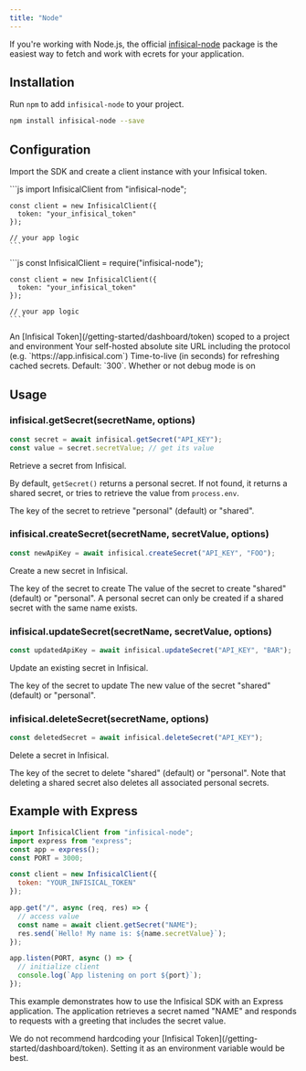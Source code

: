 ```yaml
---
title: "Node"
---
```


If you're working with Node.js, the official [infisical-node](https://github.com/Infisical/infisical-node) package is the easiest way to fetch and work with ecrets for your application.

## Installation

Run `npm` to add `infisical-node` to your project.

```bash
npm install infisical-node --save
```

## Configuration

Import the SDK and create a client instance with your Infisical token.

<Tabs>
  <Tab title="ES6">
    ```js
    import InfisicalClient from "infisical-node";
    
    const client = new InfisicalClient({
      token: "your_infisical_token"
    });

    // your app logic
    ```

  </Tab>
  <Tab title="ES5">
    ```js
    const InfisicalClient = require("infisical-node");
    
    const client = new InfisicalClient({
      token: "your_infisical_token"
    });

    // your app logic
    ````
  </Tab>

</Tabs>

<ResponseField name="options" type="object">
  <Expandable title="properties">
    <ResponseField name="token" type="string">
      An [Infisical Token](/getting-started/dashboard/token) scoped to a project
      and environment
    </ResponseField>
    <ResponseField
      name="siteURL"
      type="string"
      default="https://app.infisical.com"
    >
      Your self-hosted absolute site URL including the protocol (e.g.
      `https://app.infisical.com`)
    </ResponseField>
    <ResponseField name="cacheTTL" type="number" default="300">
      Time-to-live (in seconds) for refreshing cached secrets. Default: `300`.
    </ResponseField>
    <ResponseField name="debug" type="boolean" default="false">
      Whether or not debug mode is on
    </ResponseField>
  </Expandable>
</ResponseField>

## Usage

### infisical.getSecret(secretName, options)

```js
const secret = await infisical.getSecret("API_KEY");
const value = secret.secretValue; // get its value
```

Retrieve a secret from Infisical.

By default, `getSecret()` returns a personal secret. If not found, it returns a shared secret, or tries to retrieve the value from `process.env`.


<ResponseField name="secretName" type="string" required>
  The key of the secret to retrieve
</ResponseField>
<ResponseField name="options" type="object">
  <Expandable title="properties">
    <ResponseField name="type" type="string">
      "personal" (default) or "shared".
    </ResponseField>
  </Expandable>
</ResponseField>

### infisical.createSecret(secretName, secretValue, options)

```js
const newApiKey = await infisical.createSecret("API_KEY", "FOO");
```

Create a new secret in Infisical.

<ResponseField name="secretName" type="string" required>
  The key of the secret to create
</ResponseField>
<ResponseField name="secretName" type="string" required>
  The value of the secret to create
</ResponseField>
<ResponseField name="options" type="object">
  <Expandable title="properties">
    <ResponseField name="type" type="string">
      "shared" (default) or "personal". A personal secret can only be created if a shared secret with the same name exists.
    </ResponseField>
  </Expandable>
</ResponseField>

### infisical.updateSecret(secretName, secretValue, options)

```js
const updatedApiKey = await infisical.updateSecret("API_KEY", "BAR");
```

Update an existing secret in Infisical.

<ResponseField name="secretName" type="string" required>
  The key of the secret to update
</ResponseField>
<ResponseField name="secretName" type="string" required>
  The new value of the secret
</ResponseField>
<ResponseField name="options" type="object">
  <Expandable title="properties">
    <ResponseField name="type" type="string">
      "shared" (default) or "personal".
    </ResponseField>
  </Expandable>
</ResponseField>

### infisical.deleteSecret(secretName, options)

```js
const deletedSecret = await infisical.deleteSecret("API_KEY");
```

Delete a secret in Infisical.

<ResponseField name="secretName" type="string" required>
  The key of the secret to delete
</ResponseField>
<ResponseField name="options" type="object">
  <Expandable title="properties">
    <ResponseField name="type" type="string">
      "shared" (default) or "personal". Note that deleting a shared secret also deletes all associated personal secrets.
    </ResponseField>
  </Expandable>
</ResponseField>

## Example with Express

```js
import InfisicalClient from "infisical-node";
import express from "express";
const app = express();
const PORT = 3000;

const client = new InfisicalClient({
  token: "YOUR_INFISICAL_TOKEN"
});

app.get("/", async (req, res) => {
  // access value
  const name = await client.getSecret("NAME");
  res.send(`Hello! My name is: ${name.secretValue}`);
});

app.listen(PORT, async () => {
  // initialize client
  console.log(`App listening on port ${port}`);
});
```

This example demonstrates how to use the Infisical SDK with an Express application. The application retrieves a secret named "NAME" and responds to requests with a greeting that includes the secret value.

<Warning>
  We do not recommend hardcoding your [Infisical
  Token](/getting-started/dashboard/token). Setting it as an environment
  variable would be best.
</Warning>
